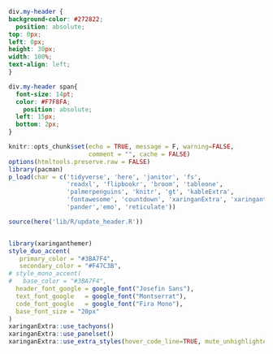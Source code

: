 ```css
div.my-header {
background-color: #272822;
  position: absolute;
top: 0px;
left: 0px;
height: 30px;
width: 100%;
text-align: left;
}

div.my-header span{
  font-size: 14pt;
  color: #F7F8FA;
    position: absolute;
  left: 15px;
  bottom: 2px;
}
````

```r
knitr::opts_chunk$set(echo = TRUE, message = F, warning=FALSE, 
                      comment = "", cache = FALSE)
options(htmltools.preserve.raw = FALSE)
library(pacman)
p_load(char = c('tidyverse', 'here', 'janitor', 'fs', 
                'readxl', 'flipbookr', 'broom', 'tableone',
                'palmerpenguins', 'knitr', 'gt', 'kableExtra',
                'fontawesome', 'countdown', 'xaringanExtra', 'xaringanthemer',
                'pander','emo', 'reticulate'))

source(here('lib/R/update_header.R'))



```

```r
library(xaringanthemer)
style_duo_accent(
   primary_color = "#3BA7F4", 
   secondary_color = "#F47C3B",
# style_mono_accent(
#   base_color = "#3BA7F4",
  header_font_google = google_font("Josefin Sans"),
  text_font_google   = google_font("Montserrat"),
  code_font_google   = google_font("Fira Mono"),
  base_font_size = "20px"
)
xaringanExtra::use_tachyons()
xaringanExtra::use_panelset()
xaringanExtra::use_extra_styles(hover_code_line=TRUE, mute_unhighlighted_code = TRUE)
```

